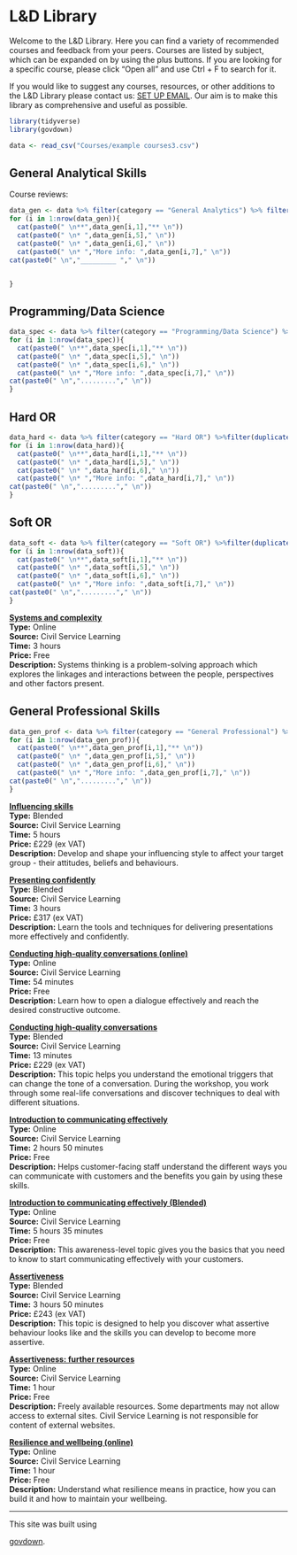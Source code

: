 # L&D Library

Welcome to the L&D Library. Here you can find a variety of recommended courses and feedback from your peers. Courses are listed by subject, which can be expanded on by using the plus buttons. If you are looking for a specific course, please click "Open all" and use Ctrl + F to search for it.

If you would like to suggest any courses, resources, or other additions to the L&D Library please contact us: [SET UP EMAIL](). Our aim is to make this library as comprehensive and useful as possible.

```r
library(tidyverse)
library(govdown)

data <- read_csv("Courses/example courses3.csv")
```

::: {.accordion}
## General Analytical Skills

Course reviews: 

```r


data_gen <- data %>% filter(category == "General Analytics") %>% filter(duplicated(course)==F)
for (i in 1:nrow(data_gen)){
  cat(paste0(" \n**",data_gen[i,1],"** \n"))
  cat(paste0(" \n* ",data_gen[i,5]," \n"))
  cat(paste0(" \n* ",data_gen[i,6]," \n"))
  cat(paste0(" \n* ","More info: ",data_gen[i,7]," \n"))
cat(paste0(" \n","_________ "," \n"))


}
```



## Programming/Data Science
```r
data_spec <- data %>% filter(category == "Programming/Data Science") %>%filter(duplicated(course)==F)
for (i in 1:nrow(data_spec)){
  cat(paste0(" \n**",data_spec[i,1],"** \n"))
  cat(paste0(" \n* ",data_spec[i,5]," \n"))
  cat(paste0(" \n* ",data_spec[i,6]," \n"))
  cat(paste0(" \n* ","More info: ",data_spec[i,7]," \n"))
cat(paste0(" \n","........."," \n"))
}


```


## Hard OR
```r
data_hard <- data %>% filter(category == "Hard OR") %>%filter(duplicated(course)==F)
for (i in 1:nrow(data_hard)){
  cat(paste0(" \n**",data_hard[i,1],"** \n"))
  cat(paste0(" \n* ",data_hard[i,5]," \n"))
  cat(paste0(" \n* ",data_hard[i,6]," \n"))
  cat(paste0(" \n* ","More info: ",data_hard[i,7]," \n"))
cat(paste0(" \n","........."," \n"))
}


```


## Soft OR

```r
data_soft <- data %>% filter(category == "Soft OR") %>%filter(duplicated(course)==F)
for (i in 1:nrow(data_soft)){
  cat(paste0(" \n**",data_soft[i,1],"** \n"))
  cat(paste0(" \n* ",data_soft[i,5]," \n"))
  cat(paste0(" \n* ",data_soft[i,6]," \n"))
  cat(paste0(" \n* ","More info: ",data_soft[i,7]," \n"))
cat(paste0(" \n","........."," \n"))
}


```

[**Systems and complexity**](https://learn.civilservice.gov.uk/courses/btroxfDbQjWETY76YgxRdw) <br>
**Type:** Online <br>
**Source:** Civil Service Learning <br>
**Time:** 3 hours <br>
**Price:** Free <br>
**Description:**  Systems thinking is a problem-solving approach which explores the linkages and interactions between the people, perspectives and other factors present.

## General Professional Skills

```r
data_gen_prof <- data %>% filter(category == "General Professional") %>%filter(duplicated(course)==F)
for (i in 1:nrow(data_gen_prof)){
  cat(paste0(" \n**",data_gen_prof[i,1],"** \n"))
  cat(paste0(" \n* ",data_gen_prof[i,5]," \n"))
  cat(paste0(" \n* ",data_gen_prof[i,6]," \n"))
  cat(paste0(" \n* ","More info: ",data_gen_prof[i,7]," \n"))
cat(paste0(" \n","........."," \n"))
}


```

[**Influencing skills**](https://learn.civilservice.gov.uk/courses/IEttRlSBQg2c_KxG0Ygu6w) <br>
**Type:** Blended <br>
**Source:** Civil Service Learning <br>
**Time:** 5 hours <br>
**Price:** £229 (ex VAT) <br>
**Description:**  Develop and shape your influencing style to affect your target group - their attitudes, beliefs and behaviours.

[**Presenting confidently**](https://learn.civilservice.gov.uk/courses/ZtVOMjdqQd2ai4IXm-7H4A) <br>
**Type:** Blended <br>
**Source:** Civil Service Learning <br>
**Time:** 3 hours <br>
**Price:** £317 (ex VAT) <br>
**Description:**  Learn the tools and techniques for delivering presentations more effectively and confidently.

[**Conducting high-quality conversations (online)**](https://learn.civilservice.gov.uk/courses/W21M5gwkQNuMLj-Cdb3h4w) <br>
**Type:** Online <br>
**Source:** Civil Service Learning <br>
**Time:** 54 minutes <br>
**Price:** Free <br>
**Description:**  Learn how to open a dialogue effectively and reach the desired constructive outcome.

[**Conducting high-quality conversations**](https://learn.civilservice.gov.uk/courses/pMQn9IGCQwuCbbeqzr8eWw) <br>
**Type:** Blended <br>
**Source:** Civil Service Learning <br>
**Time:** 13 minutes <br>
**Price:** £229 (ex VAT) <br>
**Description:**  This topic helps you understand the emotional triggers that can change the tone of a conversation. During the workshop, you work through some real-life conversations and discover techniques to deal with different situations.

[**Introduction to communicating effectively**](https://learn.civilservice.gov.uk/courses/fM6lUo61QImffsteAxhpaw) <br>
**Type:** Online <br>
**Source:** Civil Service Learning <br>
**Time:** 2 hours 50 minutes <br>
**Price:** Free <br>
**Description:**  Helps customer-facing staff understand the different ways you can communicate with customers and the benefits you gain by using these skills.

[**Introduction to communicating effectively (Blended)**](https://learn.civilservice.gov.uk/courses/pgyb3WeNTDq-kuEJT-vMLg) <br>
**Type:** Online <br>
**Source:** Civil Service Learning <br>
**Time:** 5 hours 35 minutes <br>
**Price:** Free <br>
**Description:**  This awareness-level topic gives you the basics that you need to know to start communicating effectively with your customers.

[**Assertiveness**](https://learn.civilservice.gov.uk/courses/G6YyDvaSSvKVVHDO6sprsQ) <br>
**Type:** Blended <br>
**Source:** Civil Service Learning <br>
**Time:** 3 hours 50 minutes <br>
**Price:** £243 (ex VAT) <br>
**Description:**  This topic is designed to help you discover what assertive behaviour looks like and the skills you can develop to become more assertive.

[**Assertiveness: further resources**](https://learn.civilservice.gov.uk/courses/Kp-5wlwXRp6TWOZWtgsMDA) <br>
**Type:** Online <br>
**Source:** Civil Service Learning <br>
**Time:** 1 hour <br>
**Price:** Free <br>
**Description:**  Freely available resources. Some departments may not allow access to external sites. Civil Service Learning is not responsible for content of external websites.

[**Resilience and wellbeing (online)**](https://learn.civilservice.gov.uk/courses/YzIlqj79RkWUcRzpQriD4A) <br>
**Type:** Online <br>
**Source:** Civil Service Learning <br>
**Time:** 1 hour <br>
**Price:** Free <br>
**Description:**  Understand what resilience means in practice, how you can build it and how to maintain your wellbeing.

:::

---

::: {.small-para}
This site was built using

[govdown](https://ukgovdatascience.github.io/govdown/).

:::